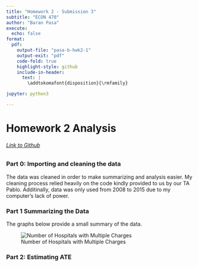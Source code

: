 ```yaml
---
title: "Homework 2 - Submission 3"
subtitle: "ECON 470"
author: "Baran Pasa"
execute:
  echo: false
format:
  pdf:
    output-file: "pasa-b-hwk2-1"
    output-exit: "pdf"
    code-fold: true
    highlight-style: github
    include-in-header:
      text: |
        \addtokomafont{disposition}{\rmfamily}

jupyter: python3

---
```


# Homework 2 Analysis 

###### [Link to Github](https://github.com/BaranPasa2/homework2)

### Part 0: Importing and cleaning the data

The data was cleaned in order to make summarizing and analysis easier. My cleaning process relied heavily on the code kindly provided to us by our TA Pablo. Additinally, data was only used from 2008 to 2015 due to my computer's lack of power.

### Part 1 Summarizing the Data
The graphs below provide a small summary of the data.

![Number of Hospitals with Multiple Charges](submission3/quartoImages/HospMultCharge.jpg)

### Part 2: Estimating ATE

